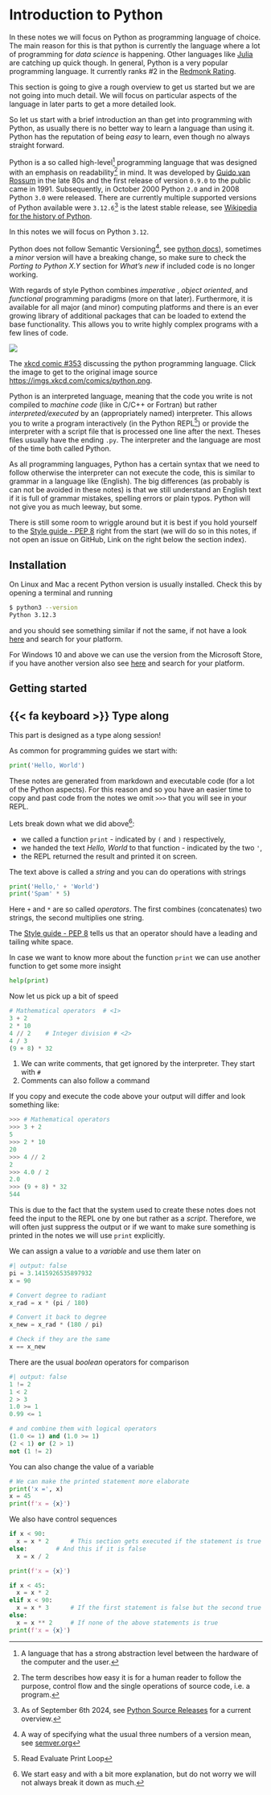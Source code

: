 # Introduction to Python {#sec-intro-python}

In these notes we will focus on Python as programming language of choice.
The main reason for this is that python is currently the language where a lot of programming for _data science_ is happening.
Other languages like [Julia](https://julialang.org) are catching up quick though.
In general, Python is a very popular programming language.
It currently ranks #2 in the [Redmonk Rating](https://redmonk.com/sogrady/category/programming-languages/).

::: {.callout-note}
This section is going to give a rough overview to get us started but we are not going into much detail.
We will focus on particular aspects of the language in later parts to get a more detailed look. 
:::

So let us start with a brief introduction an than get into programming with Python, as usually there is no better way to learn a language than using it. 
Python has the reputation of being _easy_ to learn, even though no always straight forward.

Python is a so called high-level[^1] programming language that was designed with an emphasis on readability[^2] in mind.
It was developed by [Guido van Rossum](https://gvanrossum.github.io) in the late 80s and the first release of version `0.9.0` to the public came in 1991.
Subsequently, in October 2000 Python `2.0` and in 2008 Python `3.0` were released.
There are currently multiple supported versions of Python available were `3.12.6`[^3] is the latest stable release, see [Wikipedia for the history of Python](https://en.wikipedia.org/wiki/History_of_Python).

::: {.callout-important}
In this notes we will focus on Python `3.12`.

Python does not follow Semantic Versioning[^4], see [python docs](https://docs.python.org/3/faq/general.html#how-does-the-python-version-numbering-scheme-work)), sometimes a _minor_ version will have a breaking change, so make sure to check the _Porting to Python X.Y_ section for _What's new_ if included code is no longer working.
:::

With regards of style Python combines _imperative_ , _object oriented_, and _functional_ programming paradigms (more on that later). 
Furthermore, it is available for all major (and minor) computing platforms and there is an ever growing library of additional packages that can be loaded to extend the base functionality.
This allows you to write highly complex programs with a few lines of code.

::: {#fig-xkcd-dependency}
[![](https://imgs.xkcd.com/comics/python.png)](https://xkcd.com/353/)

The [xkcd comic #353](https://xkcd.com/353/) discussing the python programming language. Click the image to get to the original image source [https://imgs.xkcd.com/comics/python.png](https://imgs.xkcd.com/comics/python.png). 
:::

Python is an interpreted language, meaning that the code you write is not compiled to _machine code_ (like in C/C++ or Fortran) but rather _interpreted/executed_ by an (appropriately named) interpreter.
This allows you to write a program interactively (in the Python REPL[^5]) or provide the interpreter with a script file that is processed one line after the next.
Theses files usually have the ending `.py`.
The interpreter and the language are most of the time both called Python.

As all programming languages, Python has a certain syntax that we need to follow otherwise the interpreter can not execute the code, this is similar to grammar in a language like (English).
The big differences (as probably is can not be avoided in these notes) is that we still understand an English text if it is full of grammar mistakes, spelling errors or plain typos.
Python will not give you as much leeway, but some.

::: {.callout-important}
There is still some room to wriggle around but it is best if you hold yourself to the [Style guide - PEP 8](https://peps.python.org/pep-0008/) right from the start (we will do so in this notes, if not open an issue on GitHub, Link on the right below the section index).
:::

## Installation {.unnumbered}

On Linux and Mac a recent Python version is usually installed.
Check this by opening a terminal and running
```bash
$ python3 --version
Python 3.12.3
```
and you should see something similar if not the same, if not have a look [here](https://docs.python.org/3/using/index.html) and search for your platform.

For Windows 10 and above we can use the version from the Microsoft Store, if you have another version also see [here](https://docs.python.org/3/using/index.html) and search for your platform.

## Getting started

:::{.callout-caution icon=false}
## {{< fa keyboard >}} Type along

This part is designed as a type along session!
:::

As common for programming guides we start with:
```python
print('Hello, World')
```

:::{.callout-note}
These notes are generated from markdown and executable code (for a lot of the Python aspects).
For this reason and so you have an easier time to copy and past code from the notes we omit `>>>` that you will see in your REPL.
:::

Lets break down what we did above[^6]:

- we called a function `print` - indicated by `(` and `)` respectively,
- we handed the text _Hello, World_ to that function - indicated by the two `'`,
- the REPL returned the result and printed it on screen.

The text above is called a _string_ and you can do operations with strings

```python
print('Hello,' + 'World')
print('Spam' * 5)
```

Here `+` and `*` are so called _operators_.
The first combines (concatenates) two strings, the second multiplies one string. 

::: {.callout-important}
The [Style guide - PEP 8](https://peps.python.org/pep-0008/) tells us that an operator should have a leading and tailing white space.
:::

In case we want to know more about the function `print` we can use another function to get some more insight
```python
help(print)
```
Now let us pick up a bit of speed
```python
# Mathematical operators  # <1>
3 + 2
2 * 10
4 // 2    # Integer division # <2>
4 / 3
(9 + 8) * 32
```
1. We can write comments, that get ignored by the interpreter. They start with `#`
2. Comments can also follow a command

::: {.callout-note}
If you copy and execute the code above your output will differ and look something like:
```python
>>> # Mathematical operators
>>> 3 + 2
5
>>> 2 * 10
20
>>> 4 // 2
2
>>> 4.0 / 2
2.0
>>> (9 + 8) * 32
544
```
This is due to the fact that the system used to create these notes does not feed the input to the REPL one by one but rather as a _script_.
Therefore, we will often just suppress the output or if we want to make sure something is printed in the notes we will use `print` explicitly.
:::

We can assign a value to a _variable_ and use them later on

```python
#| output: false
pi = 3.1415926535897932
x = 90

# Convert degree to radiant
x_rad = x * (pi / 180)

# Convert it back to degree
x_new = x_rad * (180 / pi)

# Check if they are the same
x == x_new
```

There are the usual _boolean_ operators for comparison
```python
#| output: false
1 != 2
1 < 2
2 > 3
1.0 >= 1
0.99 <= 1

# and combine them with logical operators
(1.0 <= 1) and (1.0 >= 1)
(2 < 1) or (2 > 1)
not (1 != 2)
```

You can also change the value of a variable
```python
# We can make the printed statement more elaborate
print('x =', x)
x = 45
print(f'x = {x}')
```

We also have control sequences
```python
if x < 90:
  x = x * 2      # This section gets executed if the statement is true
else:        # And this if it is false
  x = x / 2

print(f'x = {x}')

if x < 45:
  x = x * 2
elif x < 90:
  x = x * 3      # If the first statement is false but the second true
else:
  x = x ** 2     # If none of the above statements is true
print(f'x = {x}')
```

[^1]: A language that has a strong abstraction level between the hardware of the computer and the user.
[^2]: The term describes how easy it is for a human reader to follow the purpose, control flow and the single operations of source code, i.e. a program.
[^3]: As of September 6th 2024, see [Python Source Releases](https://www.python.org/downloads/source/) for a current overview.
[^4]: A way of specifying what the usual three numbers of a version mean, see [semver.org](https://semver.org/)
[^5]: Read Evaluate Print Loop
[^6]: We start easy and with a bit more explanation, but do not worry we will not always break it down as much. 